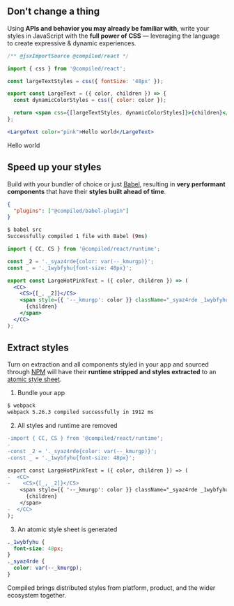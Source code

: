 
## Don't change a thing

Using **APIs and behavior you may already be familiar with**,
write your styles in JavaScript with the **full power of CSS** —
leveraging the language to create expressive & dynamic experiences.

```jsx
/** @jsxImportSource @compiled/react */

import { css } from '@compiled/react';

const largeTextStyles = css({ fontSize: '48px' });

export const LargeText = ({ color, children }) => {
  const dynamicColorStyles = css({ color: color });

  return <span css={[largeTextStyles, dynamicColorStyles]}>{children}</span>;
};
```

<!-- prettier-ignore -->
```jsx
<LargeText color="pink">Hello world</LargeText>
```

<LargeText color="pink">Hello world</LargeText>

## Speed up your styles

Build with your bundler of choice or just [Babel](https://babeljs.io/docs/en/config-files),
resulting in **very performant components** that have their **styles built ahead of time**.

```json
{
  "plugins": ["@compiled/babel-plugin"]
}
```

```bash
$ babel src
Successfully compiled 1 file with Babel (9ms)
```

```jsx
import { CC, CS } from '@compiled/react/runtime';

const _2 = '._syaz4rde{color: var(--_kmurgp)}';
const _ = '._1wybfyhu{font-size: 48px}';

export const LargeHotPinkText = ({ color, children }) => (
  <CC>
    <CS>{[_, _2]}</CS>
    <span style={{ '--_kmurgp': color }} className="_syaz4rde _1wybfyhu">
      {children}
    </span>
  </CC>
);
```

## Extract styles

Turn on extraction and all components styled in your app and sourced through [NPM](https://npmjs.com/) will have their **runtime stripped and styles extracted** to an [atomic style sheet](./docs/atomic-css).

1. Bundle your app

```bash
$ webpack
webpack 5.26.3 compiled successfully in 1912 ms
```

2. All styles and runtime are removed

```diff
-import { CC, CS } from '@compiled/react/runtime';
-
-const _2 = '._syaz4rde{color: var(--_kmurgp)}';
-const _ = '._1wybfyhu{font-size: 48px}';

export const LargeHotPinkText = ({ color, children }) => (
-  <CC>
-    <CS>{[_, _2]}</CS>
    <span style={{ '--_kmurgp': color }} className="_syaz4rde _1wybfyhu">
      {children}
    </span>
-  </CC>
);
```

3. An atomic style sheet is generated

```css
._1wybfyhu {
  font-size: 48px;
}
._syaz4rde {
  color: var(--_kmurgp);
}
```

Compiled brings distributed styles from platform,
product,
and the wider ecosystem together.
